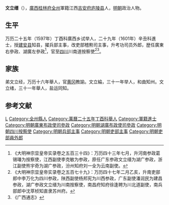 '''文立缙'''（{{bd|？||？|catIdx=}}），[[廣西|廣西]][[桂林府|桂林府]][[全州|全州]]軍籍江西[[吉安府|吉安府]][[庐陵县|庐陵县]]人，[[明朝|明朝]]政治人物。

== 生平 ==
万历二十五年（1597年）丁酉科廣西乡试举人，二十九年（1601年）辛丑科進士，授[[建安县|建安县]]知县，擢兵部主事，改吏部稽勲司主事，升考功司员外郎，歴任廣東右參政、湖廣左參政<ref>《大明神宗显皇帝实录卷之五百三十四》：万历四十三年七月，升河南参政葛锡璠为按察使，江西副使李克敏为参政，原任广东参政文立缙为湖广参政，浙江副使熊宇奇为湖广参政，汾州知府刘一全为云南副使。</ref>，官至[[四川|四川]]川南道按察使<ref>《大明神宗显皇帝实录卷之五百七十九》：万历四十七年二月乙亥，升南吏部郎中李万化为四川参政，陕西副使杨邦宪为川西参政，广东副使潘润民为建昌参政，湖广参政文立缙为川南按察使，南昌府知府徐逢聘为川北道副使，南兵部郎中沈萃桢知直隶苏州府。</ref><ref>《广西通志》</ref>。

== 家族 ==
弟文立经，万历十六年舉人，官[[黄冈|黄冈]]教諭。文立綸，三十一年举人，和曲知州。文立绪，三十一年舉人，盐运同知。

==参考文献==
{{reflist}}

{{萬曆二十九年辛丑科殿試金榜}}

{{Authority control}}

{{DEFAULTSORT:Wen文}}
[[Category:文姓|L]]
[[Category:全州縣人|Category:全州縣人]]
[[Category:萬曆二十五年丁酉科舉人|Category:萬曆二十五年丁酉科舉人]]
[[Category:軍籍進士|Category:軍籍進士]]
[[Category:明朝廣東布政使司參政|Category:明朝廣東布政使司參政]]
[[Category:明朝湖廣布政使司參政|Category:明朝湖廣布政使司參政]]
[[Category:明朝四川按察使|Category:明朝四川按察使]]
[[Category:明朝兵部主事|Category:明朝兵部主事]]
[[Category:明朝吏部主事|Category:明朝吏部主事]]
[[Category:明朝吏部員外郎|Category:明朝吏部員外郎]]